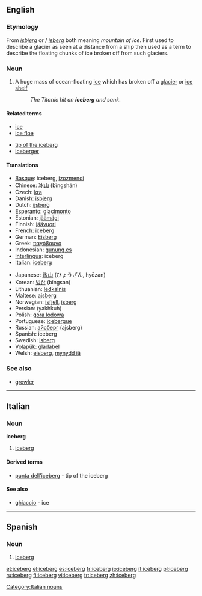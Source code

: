 ==English==
{{wikipedia}}

===Etymology===
From {{Dan.}} ''[[isbjerg]]'' or {{Norw.}}/{{Sw.}} ''[[isberg]]'' both meaning ''mountain of ice''. First used to describe a glacier as seen at a distance from a ship then used as a term to describe the floating chunks of ice broken off from such glaciers.

===Noun===
{{en-noun}}

# A huge mass of ocean-floating [[ice]] which has broken off a [[glacier]] or [[ice shelf]]
#: ''The Titanic hit an '''iceberg''' and sank''.

====Related terms====
{{top}}
*[[ice]]
*[[ice floe]]
{{mid}}
*[[tip of the iceberg]]
*[[iceberger]]
{{bottom}}

====Translations====
{{top}}
*[[Basque]]: iceberg, [[izozmendi]]
*Chinese: [[冰山]] (bīngshān)
* Czech: [[kra]] {{f}}
*Danish: [[isbjerg]]
*Dutch: [[ijsberg]] {{m}}
*Esperanto: [[glacimonto]]
*Estonian: [[jäämägi]]
*Finnish: [[jäävuori]]
*French: iceberg {{m}}
*German: [[Eisberg]] {{m}}
*Greek: [[παγόβουνο]] {{n}}
*Indonesian: [[gunung es]]
*[[Interlingua]]: iceberg
*Italian: [[iceberg#Italian|iceberg]] {{m}}
{{mid}}
*Japanese: [[氷山]] (ひょうざん, hyōzan)
*Korean: [[빙산]] (bingsan)
*Lithuanian: [[ledkalnis]] {{m}}
*Maltese: [[ajsberg]]
*Norwegian: [[isfjell]], [[isberg]]
*Persian: {{FAchar|[[یخکوه]]}} (yakhkuh)
*Polish: [[góra lodowa]] {{f}}
*Portuguese: [[icebergue]] {{m}}
*Russian: [[айсберг]] (ajsberg) {{m}}
*Spanish: iceberg {{m}}
*Swedish: [[isberg]] {{n}}
*[[Volapük]]: [[gladabel]]
*Welsh: [[eisberg]], [[mynydd iâ]]
{{bottom}}

===See also===
*[[growler]]

----

==Italian==

===Noun===
'''iceberg''' {{m}} {{inv}}

# [[iceberg#English|iceberg]]

====Derived terms====
*[[punta dell'iceberg]] - tip of the iceberg

====See also====
*[[ghiaccio]] - ice

[[Category:Italian nouns]]

----

==Spanish==

===Noun===
{{es-noun-m}}

# [[iceberg#English|iceberg]]

[[et:iceberg]]
[[el:iceberg]]
[[es:iceberg]]
[[fr:iceberg]]
[[io:iceberg]]
[[it:iceberg]]
[[pl:iceberg]]
[[ru:iceberg]]
[[fi:iceberg]]
[[vi:iceberg]]
[[tr:iceberg]]
[[zh:iceberg]]